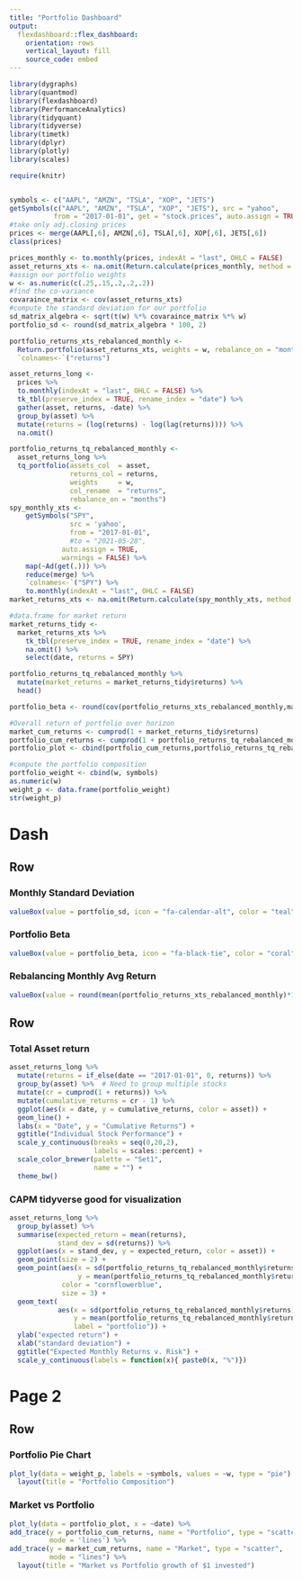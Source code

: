 ```yaml
---
title: "Portfolio Dashboard"
output: 
  flexdashboard::flex_dashboard:
    orientation: rows
    vertical_layout: fill
    source_code: embed
---
```


```r
library(dygraphs)
library(quantmod)
library(flexdashboard)
library(PerformanceAnalytics)
library(tidyquant)
library(tidyverse)
library(timetk)
library(dplyr)
library(plotly)
library(scales)

require(knitr)


symbols <- c("AAPL", "AMZN", "TSLA", "XOP", "JETS")
getSymbols(c("AAPL", "AMZN", "TSLA", "XOP", "JETS"), src = "yahoo", 
           from = "2017-01-01", get = "stock.prices", auto.assign = TRUE, warnings = FALSE)
#take only adj.closing prices 
prices <- merge(AAPL[,6], AMZN[,6], TSLA[,6], XOP[,6], JETS[,6])
class(prices)

prices_monthly <- to.monthly(prices, indexAt = "last", OHLC = FALSE)
asset_returns_xts <- na.omit(Return.calculate(prices_monthly, method = "log"))
#assign our portfolio weights 
w <- as.numeric(c(.25,.15,.2,.2,.2))
#find the co-variance
covaraince_matrix <- cov(asset_returns_xts)
#compute the standard deviation for our portfolio
sd_matrix_algebra <- sqrt(t(w) %*% covaraince_matrix %*% w)
portfolio_sd <- round(sd_matrix_algebra * 100, 2)

portfolio_returns_xts_rebalanced_monthly <- 
  Return.portfolio(asset_returns_xts, weights = w, rebalance_on = "months") %>%
  `colnames<-`("returns") 

asset_returns_long <-  
  prices %>% 
  to.monthly(indexAt = "last", OHLC = FALSE) %>% 
  tk_tbl(preserve_index = TRUE, rename_index = "date") %>%
  gather(asset, returns, -date) %>% 
  group_by(asset) %>%  
  mutate(returns = (log(returns) - log(lag(returns)))) %>% 
  na.omit()

portfolio_returns_tq_rebalanced_monthly <- 
  asset_returns_long %>%
  tq_portfolio(assets_col  = asset, 
               returns_col = returns,
               weights     = w,
               col_rename  = "returns",
               rebalance_on = "months")
spy_monthly_xts <- 
    getSymbols("SPY", 
               src = 'yahoo', 
               from = "2017-01-01",
               #to = "2021-05-28",
             auto.assign = TRUE, 
             warnings = FALSE) %>% 
    map(~Ad(get(.))) %>% 
    reduce(merge) %>%
    `colnames<-`("SPY") %>% 
    to.monthly(indexAt = "last", OHLC = FALSE)
market_returns_xts <- na.omit(Return.calculate(spy_monthly_xts, method = "log"))

#data.frame for market return
market_returns_tidy <-
  market_returns_xts %>% 
    tk_tbl(preserve_index = TRUE, rename_index = "date") %>% 
    na.omit() %>%
    select(date, returns = SPY)

portfolio_returns_tq_rebalanced_monthly %>% 
  mutate(market_returns = market_returns_tidy$returns) %>%
  head()

portfolio_beta <- round(cov(portfolio_returns_xts_rebalanced_monthly,market_returns_tidy$returns)/var(market_returns_tidy$returns), 3)

#Overall return of portfolio over horizon
market_cum_returns <- cumprod(1 + market_returns_tidy$returns)
portfolio_cum_returns <- cumprod(1 + portfolio_returns_tq_rebalanced_monthly$returns)
portfolio_plot <- cbind(portfolio_cum_returns,portfolio_returns_tq_rebalanced_monthly, market_cum_returns)

#compute the portfolio composition
portfolio_weight <- cbind(w, symbols)
as.numeric(w)
weight_p <- data.frame(portfolio_weight)
str(weight_p)
```


Dash {data-icon="fa-globe"}
=============================
Row {data-width=150}
--------------------------------------

### Monthly Standard Deviation

```r
valueBox(value = portfolio_sd, icon = "fa-calendar-alt", color = "teal")
```

### Portfolio Beta

```r
valueBox(value = portfolio_beta, icon = "fa-black-tie", color = "coral")
```

### Rebalancing Monthly Avg Return

```r
valueBox(value = round(mean(portfolio_returns_xts_rebalanced_monthly)*100, 2), icon = "fa-briefcase", color = "maroon")
```

Row
----------------------------------

### Total Asset return
```r
asset_returns_long %>%
  mutate(returns = if_else(date == "2017-01-01", 0, returns)) %>%
  group_by(asset) %>%  # Need to group multiple stocks
  mutate(cr = cumprod(1 + returns)) %>%
  mutate(cumulative_returns = cr - 1) %>%
  ggplot(aes(x = date, y = cumulative_returns, color = asset)) +
  geom_line() +
  labs(x = "Date", y = "Cumulative Returns") +
  ggtitle("Individual Stock Performance") +
  scale_y_continuous(breaks = seq(0,20,2),
                     labels = scales::percent) +
  scale_color_brewer(palette = "Set1",
                     name = "") +
  theme_bw()

```

### CAPM tidyverse good for visualization
```r
asset_returns_long %>% 
  group_by(asset) %>% 
  summarise(expected_return = mean(returns),
            stand_dev = sd(returns)) %>% 
  ggplot(aes(x = stand_dev, y = expected_return, color = asset)) +
  geom_point(size = 2) +
  geom_point(aes(x = sd(portfolio_returns_tq_rebalanced_monthly$returns),  
                 y = mean(portfolio_returns_tq_rebalanced_monthly$returns)), 
             color = "cornflowerblue", 
             size = 3) +
  geom_text(
            aes(x = sd(portfolio_returns_tq_rebalanced_monthly$returns), 
                y = mean(portfolio_returns_tq_rebalanced_monthly$returns), 
                label = "portfolio")) +
  ylab("expected return") +
  xlab("standard deviation") +
  ggtitle("Expected Monthly Returns v. Risk") +
  scale_y_continuous(labels = function(x){ paste0(x, "%")})

```

Page 2
===
Row
-----------------------------------------------------------------------

### Portfolio Pie Chart

```r
plot_ly(data = weight_p, labels = ~symbols, values = ~w, type = "pie") %>%
  layout(title = "Portfolio Composition")
```

### Market vs Portfolio

```r
plot_ly(data = portfolio_plot, x = ~date) %>%
add_trace(y = portfolio_cum_returns, name = "Portfolio", type = "scatter",
          mode = 'lines') %>%
add_trace(y = market_cum_returns, name = "Market", type = "scatter",
          mode = "lines") %>%
  layout(title = "Market vs Portfolio growth of $1 invested")

```




